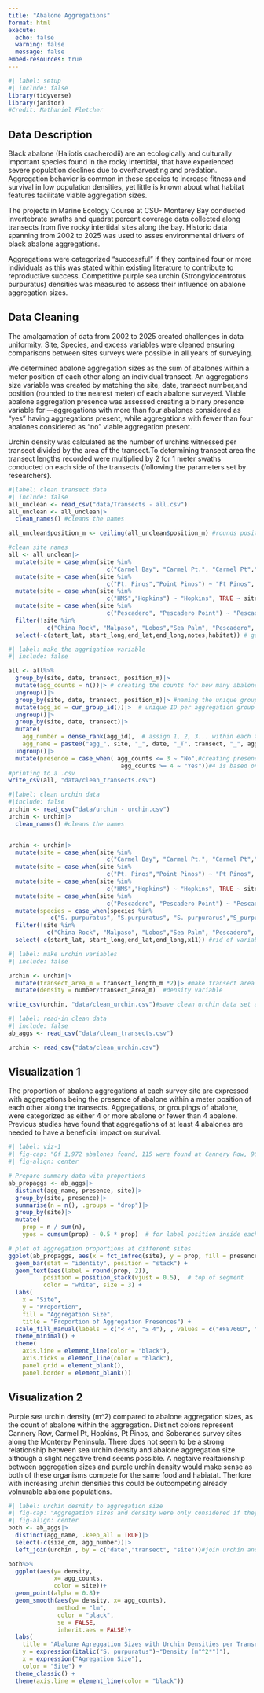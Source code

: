 ```yaml
---
title: "Abalone Aggregations"
format: html
execute: 
  echo: false
  warning: false
  message: false
embed-resources: true
---
```


```r
#| label: setup
#| include: false
library(tidyverse)
library(janitor)
#Credit: Nathaniel Fletcher
```

## Data Description

Black abalone (Haliotis cracherodii) are an ecologically and culturally important species found in the rocky intertidal, that have experienced severe population declines due to overharvesting and predation. Aggregation behavior is common in these species to increase fitness and survival in low population densities, yet little is known about what habitat features facilitate viable aggregation sizes. 

The projects in Marine Ecology Course at CSU- Monterey Bay conducted invertebrate swaths and quadrat percent coverage data collected along transects from five rocky intertidal sites along the bay. Historic data spanning from 2002 to 2025 was used to asses environmental drivers of black abalone aggregations. 

Aggregations were categorized “successful” if they contained four or more individuals as this was stated within existing literature to contribute to reproductive success. Competitive purple sea urchin (Strongylocentrotus purpuratus) densities was measured to assess their influence on abalone aggregation sizes. 

## Data Cleaning 

The amalgamation of data from 2002 to 2025 created challenges in data uniformity. Site, Species, and excess variables were cleaned ensuring comparisons between sites surveys were possible in all years of surveying. 

We determined abalone aggregation sizes as the sum of abalones within a meter position of each other along an individual transect. An aggregations size variable was created by matching the site, date, transect number,and position (rounded to the nearest meter) of each abalone surveyed. Viable abalone aggregation presence was assessed creating a binary presence variable for —aggregations with more than four abalones considered as "yes" having aggregations present, while aggregations with fewer than four abalones considered as "no" viable aggregation present.

Urchin density was calculated as the number of urchins witnessed per transect divided by the area of the transect.To determining transect area the transect lengths recorded were multiplied by 2 for 1 meter swaths conducted on each side of the transects (following the parameters set by researchers). 



```r
#|label: clean transect data
#| include: false
all_unclean <- read_csv("data/Transects - all.csv")
all_unclean <- all_unclean|>
  clean_names() #cleans the names

all_unclean$position_m <- ceiling(all_unclean$position_m) #rounds position up to the nearest m if they are a meter apart they can still reproduce

#clean site names
all <- all_unclean|>
  mutate(site = case_when(site %in% 
                            c("Carmel Bay", "Carmel Pt.", "Carmel Pt","Carmel Point", "Carmel") ~ "Carmel Pt",TRUE ~ site))|>
  mutate(site = case_when(site %in% 
                            c("Pt. Pinos","Point Pinos") ~ "Pt Pinos", TRUE ~ site))|>
  mutate(site = case_when(site %in% 
                            c("HMS","Hopkins") ~ "Hopkins", TRUE ~ site))|>
  mutate(site = case_when(site %in% 
                            c("Pescadero", "Pescadero Point") ~ "Pescadero", TRUE ~ site))|>
  filter(!site %in% 
           c("China Rock", "Malpaso", "Lobos","Sea Palm", "Pescadero", "Pt Lobos"))|> #take out unwanted sites
  select(-c(start_lat, start_long,end_lat,end_long,notes,habitat)) # get rid of variables dont need

```

```r
#| label: make the aggrigation variable
#| include: false

all <- all%>%
  group_by(site, date, transect, position_m)|>
  mutate(agg_counts = n())|> # creating the counts for how many abalone are per aggreagtion
  ungroup()|>
  group_by(site, date, transect, position_m)|> #naming the unique groups
  mutate(agg_id = cur_group_id())|>  # unique ID per aggregation group
  ungroup()|>
  group_by(site, date, transect)|>
  mutate(
    agg_number = dense_rank(agg_id),  # assign 1, 2, 3... within each transect
    agg_name = paste0("agg_", site, "_", date, "_T", transect, "_", agg_number))|>
  ungroup()|>
  mutate(presence = case_when( agg_counts <= 3 ~ "No",#creating presence variable
                                agg_counts >= 4 ~ "Yes"))#4 is based on lit
#printing to a .csv
write_csv(all, "data/clean_transects.csv")
```

```r
#|label: clean urchin data
#|include: false
urchin <- read_csv("data/urchin - urchin.csv")
urchin <- urchin|>
  clean_names() #cleans the names


urchin <- urchin|>
  mutate(site = case_when(site %in% 
                            c("Carmel Bay", "Carmel Pt.", "Carmel Pt","Carmel Point", "Carmel") ~ "Carmel Pt",TRUE ~ site))|>
  mutate(site = case_when(site %in% 
                            c("Pt. Pinos","Point Pinos") ~ "Pt Pinos", TRUE ~ site))|>
  mutate(site = case_when(site %in% 
                            c("HMS","Hopkins") ~ "Hopkins", TRUE ~ site))|>
  mutate(site = case_when(site %in% 
                            c("Pescadero", "Pescadero Point") ~ "Pescadero", TRUE ~ site))|> #clean site names
  mutate(species = case_when(species %in% 
            c("S. purpuratus", "S.purpuratus", "S. purpurarus","S_purpuratus") ~ "S_purpuratus",TRUE ~ species))|> #clean species variable
  filter(!site %in% 
           c("China Rock", "Malpaso", "Lobos","Sea Palm", "Pescadero", "Pt Lobos"))|> #take out unwanted sites
  select(-c(start_lat, start_long,end_lat,end_long,x11)) #rid of variables dont need

```

```r
#| label: make urchin variables
#| include: false

urchin <- urchin|>
  mutate(transect_area_m = transect_length_m *2)|> #make transect area transect length x2 (1m on both sides)
  mutate(density = number/transect_area_m)  #density variable

write_csv(urchin, "data/clean_urchin.csv")#save clean urchin data set as a .csv
```

```r
#| label: read-in clean data
#| include: false
ab_aggs <- read_csv("data/clean_transects.csv")

urchin <- read_csv("data/clean_urchin.csv")
```

## Visualization 1 

The proportion of abalone aggregations at each survey site are expressed with aggregations being the presence of abalone within a meter position of each other along the transects. Aggregations, or groupings of abalone, were categorized as either 4 or more abalone or fewer than 4 abalone. Previous studies have found that aggregations of at least 4 abalones are needed to have a beneficial impact on survival. 

```r
#| label: viz-1
#| fig-cap: "Of 1,972 abalones found, 115 were found at Cannery Row, 966 were found at Carmel Point, 210 were found at Hopkins Marine Station, 328 were found at Point Pinos, and 353 were found at Soberanes. 	"
#| fig-align: center

# Prepare summary data with proportions
ab_propaggs <- ab_aggs|>
  distinct(agg_name, presence, site)|>
  group_by(site, presence)|>
  summarise(n = n(), .groups = "drop")|>
  group_by(site)|>
  mutate(
    prop = n / sum(n),
    ypos = cumsum(prop) - 0.5 * prop)  # for label position inside each bar

# plot of aggregation proportions at different sites
ggplot(ab_propaggs, aes(x = fct_infreq(site), y = prop, fill = presence)) +
  geom_bar(stat = "identity", position = "stack") +
  geom_text(aes(label = round(prop, 2)), 
          position = position_stack(vjust = 0.5),  # top of segment
          color = "white", size = 3) +
  labs(
    x = "Site",
    y = "Proportion",
    fill = "Aggregation Size",
    title = "Proportion of Aggregation Presences") +
  scale_fill_manual(labels = c("< 4", "≥ 4"), , values = c("#F8766D", "#00BFC4"))+
  theme_minimal() +
  theme(
    axis.line = element_line(color = "black"),
    axis.ticks = element_line(color = "black"),
    panel.grid = element_blank(),
    panel.border = element_blank())
```

## Visualization 2 

 Purple sea urchin density (m^2) compared to abalone aggregation sizes, as the count of abalone within the aggregation. Distinct colors represent Cannery Row, Carmel Pt, Hopkins, Pt Pinos, and Soberanes survey sites along the Monterey Peninsula. There does not seem to be a strong relationship between sea urchin density and abalone aggregation size although a slight negative trend seems possible. A negtaive realtaionship between aggregation sizes and purple urchin density would make sense as both of these organisms compete for the same food and habiatat. Therfore with increasing urchin densities this could be outcompeting already volnurable abalone populations. 

```r
#| label: urchin desnity to aggregation size
#| fig-cap: "Aggregation sizes and density were only considered if they appeared on corresponding dates and transects, with 347 comparisons modeled"
#| fig-align: center
both <- ab_aggs|>
  distinct(agg_name, .keep_all = TRUE)|>
  select(-c(size_cm, agg_number))|>
  left_join(urchin , by = c("date","transect", "site"))#join urchin and abalone aggregations for urchin visualization

both%>%
  ggplot(aes(y= density, 
             x= agg_counts,
             color = site))+
  geom_point(alpha = 0.8)+
  geom_smooth(aes(y= density, x= agg_counts),
              method = "lm", 
              color = "black", 
              se = FALSE, 
              inherit.aes = FALSE)+
  labs(
    title = "Abalone Agreggation Sizes with Urchin Densities per Transect",
    y = expression(italic("S. purpuratus")~"Density (m"^2*")"),
    x = expression("Agregation Size"),
    color = "Site") +
  theme_classic() +
  theme(axis.line = element_line(color = "black"))

```


